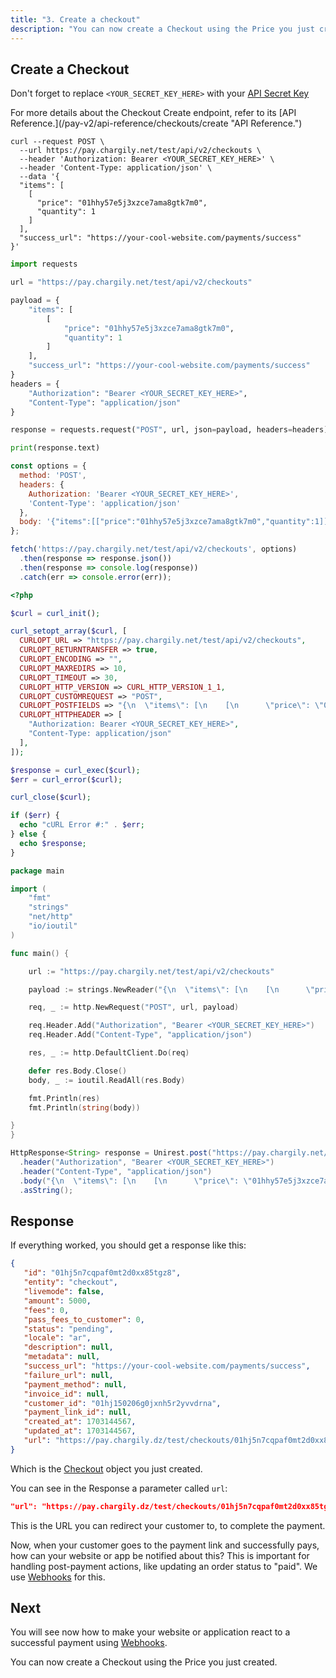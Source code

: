 ```yaml
---
title: "3. Create a checkout"
description: "You can now create a Checkout using the Price you just created."
---
```


## Create a Checkout

<Note>Don't forget to replace `<YOUR_SECRET_KEY_HERE>` with your [API Secret Key](/pay-v2/api-keys "API Secret Key")</Note>

<Tip>
   For more details about the Checkout Create endpoint, refer to its [API
   Reference.](/pay-v2/api-reference/checkouts/create "API Reference.")
</Tip>

<CodeGroup>

```curl cURL
curl --request POST \
  --url https://pay.chargily.net/test/api/v2/checkouts \
  --header 'Authorization: Bearer <YOUR_SECRET_KEY_HERE>' \
  --header 'Content-Type: application/json' \
  --data '{
  "items": [
    [
      "price": "01hhy57e5j3xzce7ama8gtk7m0",
      "quantity": 1
    ]
  ],
  "success_url": "https://your-cool-website.com/payments/success"
}'
```

```python Python
import requests

url = "https://pay.chargily.net/test/api/v2/checkouts"

payload = {
    "items": [
        [
            "price": "01hhy57e5j3xzce7ama8gtk7m0",
            "quantity": 1
        ]
    ],
    "success_url": "https://your-cool-website.com/payments/success"
}
headers = {
    "Authorization": "Bearer <YOUR_SECRET_KEY_HERE>",
    "Content-Type": "application/json"
}

response = requests.request("POST", url, json=payload, headers=headers)

print(response.text)
```

```javascript JavaScript
const options = {
  method: 'POST',
  headers: {
    Authorization: 'Bearer <YOUR_SECRET_KEY_HERE>',
    'Content-Type': 'application/json'
  },
  body: '{"items":[["price":"01hhy57e5j3xzce7ama8gtk7m0","quantity":1]],"success_url":"https://your-cool-website.com/payments/success"}'
};

fetch('https://pay.chargily.net/test/api/v2/checkouts', options)
  .then(response => response.json())
  .then(response => console.log(response))
  .catch(err => console.error(err));
```

```php PHP
<?php

$curl = curl_init();

curl_setopt_array($curl, [
  CURLOPT_URL => "https://pay.chargily.net/test/api/v2/checkouts",
  CURLOPT_RETURNTRANSFER => true,
  CURLOPT_ENCODING => "",
  CURLOPT_MAXREDIRS => 10,
  CURLOPT_TIMEOUT => 30,
  CURLOPT_HTTP_VERSION => CURL_HTTP_VERSION_1_1,
  CURLOPT_CUSTOMREQUEST => "POST",
  CURLOPT_POSTFIELDS => "{\n  \"items\": [\n    [\n      \"price\": \"01hhy57e5j3xzce7ama8gtk7m0\",\n      \"quantity\": 1\n    ]\n  ],\n  \"success_url\": \"https://your-cool-website.com/payments/success\"\n}",
  CURLOPT_HTTPHEADER => [
    "Authorization: Bearer <YOUR_SECRET_KEY_HERE>",
    "Content-Type: application/json"
  ],
]);

$response = curl_exec($curl);
$err = curl_error($curl);

curl_close($curl);

if ($err) {
  echo "cURL Error #:" . $err;
} else {
  echo $response;
}
```

```go GO
package main

import (
	"fmt"
	"strings"
	"net/http"
	"io/ioutil"
)

func main() {

	url := "https://pay.chargily.net/test/api/v2/checkouts"

	payload := strings.NewReader("{\n  \"items\": [\n    [\n      \"price\": \"01hhy57e5j3xzce7ama8gtk7m0\",\n      \"quantity\": 1\n    ]\n  ],\n  \"success_url\": \"https://your-cool-website.com/payments/success\"\n}")

	req, _ := http.NewRequest("POST", url, payload)

	req.Header.Add("Authorization", "Bearer <YOUR_SECRET_KEY_HERE>")
	req.Header.Add("Content-Type", "application/json")

	res, _ := http.DefaultClient.Do(req)

	defer res.Body.Close()
	body, _ := ioutil.ReadAll(res.Body)

	fmt.Println(res)
	fmt.Println(string(body))

}
}
```

```java Java
HttpResponse<String> response = Unirest.post("https://pay.chargily.net/test/api/v2/checkouts")
  .header("Authorization", "Bearer <YOUR_SECRET_KEY_HERE>")
  .header("Content-Type", "application/json")
  .body("{\n  \"items\": [\n    [\n      \"price\": \"01hhy57e5j3xzce7ama8gtk7m0\",\n      \"quantity\": 1\n    ]\n  ],\n  \"success_url\": \"https://your-cool-website.com/payments/success\"\n}")
  .asString();
```

</CodeGroup>

## Response

If everything worked, you should get a response like this:

```json json
{
   "id": "01hj5n7cqpaf0mt2d0xx85tgz8",
   "entity": "checkout",
   "livemode": false,
   "amount": 5000,
   "fees": 0,
   "pass_fees_to_customer": 0,
   "status": "pending",
   "locale": "ar",
   "description": null,
   "metadata": null,
   "success_url": "https://your-cool-website.com/payments/success",
   "failure_url": null,
   "payment_method": null,
   "invoice_id": null,
   "customer_id": "01hj150206g0jxnh5r2yvvdrna",
   "payment_link_id": null,
   "created_at": 1703144567,
   "updated_at": 1703144567,
   "url": "https://pay.chargily.dz/test/checkouts/01hj5n7cqpaf0mt2d0xx85tgz8/pay",
}
```
Which is the [Checkout](/pay-v2/api-reference/checkouts/checkout-object "Checkout") object you just created.  

You can see in the Response a parameter called `url`:
```json
"url": "https://pay.chargily.dz/test/checkouts/01hj5n7cqpaf0mt2d0xx85tgz8/pay"
```
This is the URL you can redirect your customer to, to complete the payment.

Now, when your customer goes to the payment link and successfully pays, how can your website or app be notified about this? This is important for handling post-payment actions, like updating an order status to "paid". We use [Webhooks](/v2/webhooks "Webhooks") for this.

## Next

You will see now how to make your website or application react to a successful payment using [Webhooks](/pay-v2/webhooks "Webhooks").

<Card title="Receive webhooks" icon="link" href="/pay-v2/handle-webhooks">
  You can now create a Checkout using the Price you just created.
</Card>